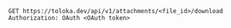 ```no-highlight
GET https://toloka.dev/api/v1/attachments/<file_id>/download
Authorization: OAuth <OAuth token>
```